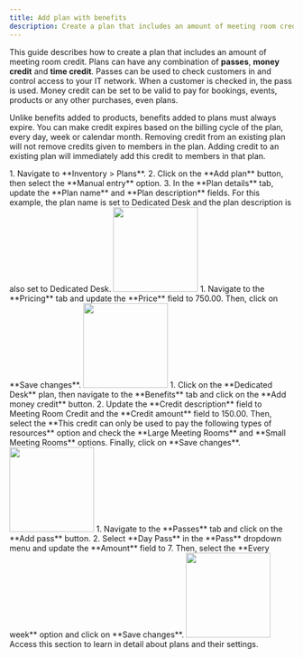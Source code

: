 ```yaml
---
title: Add plan with benefits
description: Create a plan that includes an amount of meeting room credit.
---
```


This guide describes how to create a plan that includes an amount of meeting room credit. Plans can have any combination of **passes**, **money credit** and **time credit**. Passes can be used to check customers in and control access to your IT network. When a customer is checked in, the pass is used. Money credit can be set to be valid to pay for bookings, events, products or any other purchases, even plans. 

Unlike benefits added to products, benefits added to plans must always expire. You can make credit expires based on the billing cycle of the plan, every day, week or calendar month. Removing credit from an existing plan will not remove credits given to members in the plan. Adding credit to an existing plan will immediately add this credit to members in that plan.

<Steps>
 <Step title="Create Dedicated Desk plan">
    1. Navigate to **Inventory &gt; Plans**.
    2. Click on the **Add plan** button, then select the **Manual entry** option.
    3. In the **Plan details** tab, update the **Plan name** and **Plan description** fields. For this example, the plan name is set to Dedicated Desk and the plan description is also set to Dedicated Desk.
    <img width="150" class="step_frame"
        data-png="/images/guides/frames/billing/tariff/plan-benefits/step_0.png"
        data-gif="/images/guides/frames/billing/tariff/plan-benefits/step_0.gif"
        src="/images/guides/frames/billing/tariff/plan-benefits/step_0.png"/>
 </Step>
 <Step title="Set plan pricing">
    1. Navigate to the **Pricing** tab and update the **Price** field to 750.00. Then, click on **Save changes**.
    <img width="150" class="step_frame"
        data-png="/images/guides/frames/billing/tariff/plan-benefits/step_1.png"
        data-gif="/images/guides/frames/billing/tariff/plan-benefits/step_1.gif"
        src="/images/guides/frames/billing/tariff/plan-benefits/step_1.png"/>
 </Step>
 <Step title="Add Meeting Room Credit">
    1. Click on the **Dedicated Desk** plan, then navigate to the **Benefits** tab and click on the **Add money credit** button.
    2. Update the **Credit description** field to Meeting Room Credit and the **Credit amount** field to 150.00. Then, select the **This credit can only be used to pay the following types of resources** option and check the **Large Meeting Rooms** and **Small Meeting Rooms** options. Finally, click on **Save changes**.
    <img width="150" class="step_frame"
        data-png="/images/guides/frames/billing/tariff/plan-benefits/step_2.png"
        data-gif="/images/guides/frames/billing/tariff/plan-benefits/step_2.gif"
        src="/images/guides/frames/billing/tariff/plan-benefits/step_2.png"/>
 </Step>
 <Step title="Add Day Passes">
    1. Navigate to the **Passes** tab and click on the **Add pass** button.
    2. Select **Day Pass** in the **Pass** dropdown menu and update the **Amount** field to 7. Then, select the **Every week** option and click on **Save changes**.
    <img width="150" class="step_frame"
        data-png="/images/guides/frames/billing/tariff/plan-benefits/step_3.png"
        data-gif="/images/guides/frames/billing/tariff/plan-benefits/step_3.gif"
        src="/images/guides/frames/billing/tariff/plan-benefits/step_3.png"/>
 </Step>
</Steps>
<Card horizontal title="Learn more about plans" icon="book" href="/reference/billing/tariff">
    Access this section to learn in detail about plans and their settings.
</Card>


